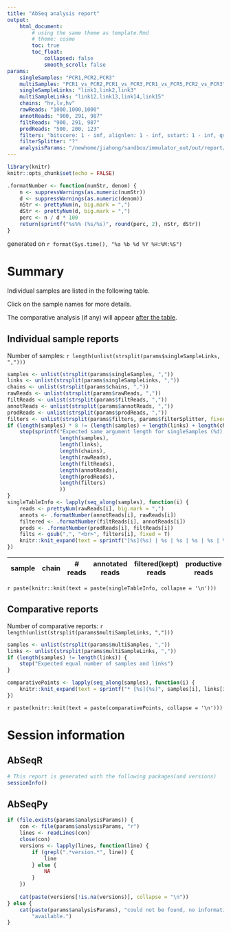```yaml
---
title: "AbSeq analysis report"
output:
    html_document:
        # using the same theme as template.Rmd
        # theme: cosmo
        toc: true
        toc_float:
            collapsed: false
            smooth_scroll: false
params:
    singleSamples: "PCR1,PCR2,PCR3"
    multiSamples: "PCR1_vs_PCR2,PCR1_vs_PCR3,PCR1_vs_PCR5,PCR2_vs_PCR3"
    singleSampleLinks: "link1,link2,link3"
    multiSampleLinks: "link12,link13,link14,link15"
    chains: "hv,lv,hv"
    rawReads: "1000,1000,1000"
    annotReads: "900, 291, 987"
    filtReads: "900, 291, 987"
    prodReads: "500, 200, 123"
    filters: "bitscore: 1 - inf, alignlen: 1 - inf, sstart: 1 - inf, qstart: 1 - inf ? bitscore: 1 - inf, alignlen: 1 - inf, sstart: 1 - inf, qstart: 1 - inf ? bitscore: 1 - inf, alignlen: 1 - inf, sstart: 1 - inf, qstart: 1 - inf "
    filterSplitter: "?"
    analysisParams: "/newhome/jiahong/sandbox/immulator_out/out/report/PCR1/analysis.params"
---
```


```r
library(knitr)
knitr::opts_chunk$set(echo = FALSE)

.formatNumber <- function(numStr, denom) {
    n <- suppressWarnings(as.numeric(numStr))
    d <- suppressWarnings(as.numeric(denom))
    nStr <- prettyNum(n, big.mark = ",")
    dStr <- prettyNum(d, big.mark = ",")
    perc <- n / d * 100
    return(sprintf("%s%% (%s/%s)", round(perc, 2), nStr, dStr))
}
```

generated on `r format(Sys.time(), "%a %b %d %Y %H:%M:%S")`

<!-- number of samples:, indv, comp -->
# Summary

Individual samples are listed in the following table.

Click on the sample names for more details.

The comparative analysis (if any) will appear [after the table](#comparative-reports).

## Individual sample reports

Number of samples: `r length(unlist(strsplit(params$singleSampleLinks, ",")))`


```r
samples <- unlist(strsplit(params$singleSamples, ","))
links <- unlist(strsplit(params$singleSampleLinks, ","))
chains <- unlist(strsplit(params$chains, ","))
rawReads <- unlist(strsplit(params$rawReads, ","))
filtReads <- unlist(strsplit(params$filtReads, ","))
annotReads <- unlist(strsplit(params$annotReads, ","))
prodReads <- unlist(strsplit(params$prodReads, ","))
filters <- unlist(strsplit(params$filters, params$filterSplitter, fixed = T))
if (length(samples) * 8 != (length(samples) + length(links) + length(chains) + length(rawReads) + length(filtReads) + length(annotReads) + length(prodReads)) + length(filters)) {
    stop(sprintf("Expected same argument length for singleSamples (%d), links (%d), chains (%d), rawReads (%d), filteredReads (%d), annotReads (%d), prodReads (%d) and filters (%d)",
                 length(samples),
                 length(links),
                 length(chains),
                 length(rawReads),
                 length(filtReads),
                 length(annotReads),
                 length(prodReads),
                 length(filters)
                 ))
}
singleTableInfo <- lapply(seq_along(samples), function(i) {
    reads <- prettyNum(rawReads[i], big.mark = ",")
    annots <- .formatNumber(annotReads[i], rawReads[i])
    filtered <- .formatNumber(filtReads[i], annotReads[i])
    prods <- .formatNumber(prodReads[i], filtReads[i])
    filts <- gsub(",", "<br>", filters[i], fixed = T)
    knitr::knit_expand(text = sprintf("[%s](%s) | %s | %s | %s | %s | %s | %s", samples[i], links[i], chains[i], reads, annots, filtered, prods, filts))
})
```
sample | chain | # reads | annotated reads | filtered(kept) reads | productive reads | filters applied
-------|-------|---------|-----------------|----------------------|------------------|---------------
`r paste(knitr::knit(text = paste(singleTableInfo, collapse = '\n')))`

## Comparative reports

Number of comparative reports: `r length(unlist(strsplit(params$multiSampleLinks, ",")))`

```r
samples <- unlist(strsplit(params$multiSamples, ","))
links <- unlist(strsplit(params$multiSampleLinks, ","))
if (length(samples) != length(links)) {
    stop("Expected equal number of samples and links")
}

comparativePoints <- lapply(seq_along(samples), function(i) {
    knitr::knit_expand(text = sprintf("* [%s](%s)", samples[i], links[i]))
})
```

`r paste(knitr::knit(text = paste(comparativePoints, collapse = '\n')))`

<!-- R, py version - R, py packages -->
# Session information

## AbSeqR

```r
# This report is generated with the following packages(and versions)
sessionInfo()
```

## AbSeqPy

```r
if (file.exists(params$analysisParams)) {
    con <- file(params$analysisParams, "r")
    lines <- readLines(con)
    close(con)
    versions <- lapply(lines, function(line) {
        if (grepl(".*version.*", line)) {
            line
        } else {
            NA
        }
    })
    
    cat(paste(versions[!is.na(versions)], collapse = "\n"))
} else {
    cat(paste(params$analysisParams), "could not be found, no information",
        "available.")
}
```
